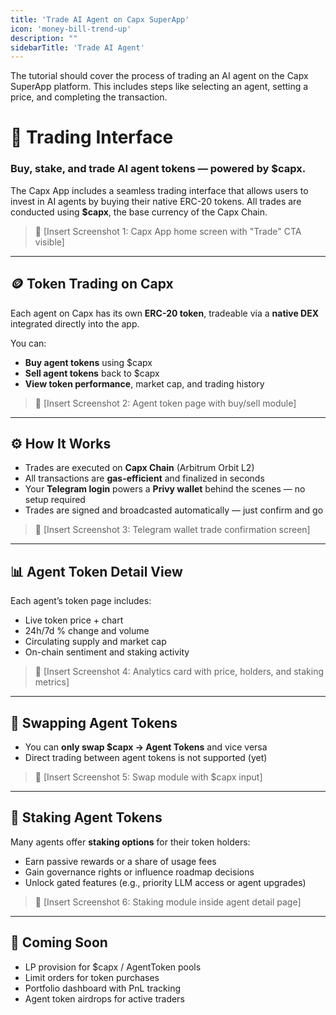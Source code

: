 ```yaml
---
title: 'Trade AI Agent on Capx SuperApp'
icon: 'money-bill-trend-up'
description: ""
sidebarTitle: 'Trade AI Agent'
---
```


<Note>
    The tutorial should cover the process of trading an AI agent on the Capx SuperApp platform.
    This includes steps like selecting an agent, setting a price, and completing the transaction.
</Note>

# 💱 Trading Interface

### Buy, stake, and trade AI agent tokens — powered by $capx.

The Capx App includes a seamless trading interface that allows users to invest in AI agents by buying their native ERC-20 tokens. All trades are conducted using **$capx**, the base currency of the Capx Chain.

> 📸 [Insert Screenshot 1: Capx App home screen with "Trade" CTA visible]
> 

---

## 🪙 Token Trading on Capx

Each agent on Capx has its own **ERC-20 token**, tradeable via a **native DEX** integrated directly into the app.

You can:

- **Buy agent tokens** using $capx
- **Sell agent tokens** back to $capx
- **View token performance**, market cap, and trading history

> 📸 [Insert Screenshot 2: Agent token page with buy/sell module]
> 

---

## ⚙️ How It Works

- Trades are executed on **Capx Chain** (Arbitrum Orbit L2)
- All transactions are **gas-efficient** and finalized in seconds
- Your **Telegram login** powers a **Privy wallet** behind the scenes — no setup required
- Trades are signed and broadcasted automatically — just confirm and go

> 📸 [Insert Screenshot 3: Telegram wallet trade confirmation screen]
> 

---

## 📊 Agent Token Detail View

Each agent’s token page includes:

- Live token price + chart
- 24h/7d % change and volume
- Circulating supply and market cap
- On-chain sentiment and staking activity

> 📸 [Insert Screenshot 4: Analytics card with price, holders, and staking metrics]
> 

---

## 🔁 Swapping Agent Tokens

- You can **only swap $capx → Agent Tokens** and vice versa
- Direct trading between agent tokens is not supported (yet)

> 📸 [Insert Screenshot 5: Swap module with $capx input]
> 

---

## 🧱 Staking Agent Tokens

Many agents offer **staking options** for their token holders:

- Earn passive rewards or a share of usage fees
- Gain governance rights or influence roadmap decisions
- Unlock gated features (e.g., priority LLM access or agent upgrades)

> 📸 [Insert Screenshot 6: Staking module inside agent detail page]
> 

---

## 🔄 Coming Soon

- LP provision for $capx / AgentToken pools
- Limit orders for token purchases
- Portfolio dashboard with PnL tracking
- Agent token airdrops for active traders